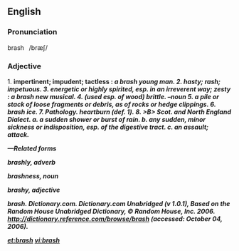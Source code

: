 ==English==

===Pronunciation===

brash  /bræʃ/

===Adjective===
1. <B> impertinent; impudent; tactless <B>: <I> a brash young man. <I>  
2. <B> hasty; rash; impetuous.<B>  
3. <B> energetic or highly spirited, esp. in an irreverent way; zesty <B>: <I> a brash new musical.<I>  
4. <B> (used esp. of wood) brittle. <B>
<B><I> –noun <B><I>
5.<B> a pile or stack of loose fragments or debris, as of rocks or hedge clippings.  
6. brash ice.  <B>
7. <B> Pathology. heartburn (def. 1). <B> 
8. >B> Scot. and North England Dialect. a. a sudden shower or burst of rain.  
b. any sudden, minor sickness or indisposition, esp. of the digestive tract.  
c. an assault; attack. <B>

<B><I> —Related forms <B><I>

brashly, adverb 

brashness, noun   

brashy, adjective 






brash. Dictionary.com. Dictionary.com Unabridged (v 1.0.1), Based on the Random House Unabridged Dictionary, © Random House, Inc. 2006. http://dictionary.reference.com/browse/brash (accessed: October 04, 2006).







  


[[et:brash]]
[[vi:brash]]